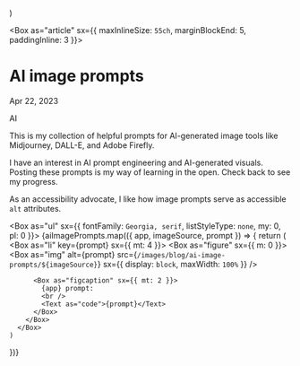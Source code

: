 


  <Halo
    description="This is my collection of helpful prompts for AI-generated image tools like Midjourney, DALL-E, and Adobe Firefly."
    title="AI image prompts / Blog"
    url="https://chrisnager.com/blog/ai-image-prompts"
  />
)

<Box as="article" sx={{ maxInlineSize: `55ch`, marginBlockEnd: 5, paddingInline: 3 }}>
# AI image prompts

Apr 22, 2023

<Tag>AI</Tag>

This is my collection of helpful prompts for AI-generated image tools like Midjourney, DALL-E, and Adobe Firefly.

I have an interest in AI prompt engineering and AI-generated visuals. Posting these prompts is my way of learning in the open. Check back to see my progress.

As an accessibility advocate, I like how image prompts serve as accessible `alt` attributes.

<Box as="ul" sx={{ fontFamily: `Georgia, serif`, listStyleType: `none`, my: 0, pl: 0 }}>
  {aiImagePrompts.map(({ app, imageSource, prompt }) => {
    return (
      <Box as="li" key={prompt} sx={{ mt: 4 }}>
        <Box as="figure" sx={{ m: 0 }}>
          <Box as="img"
            alt={prompt}
            src={`/images/blog/ai-image-prompts/${imageSource}`}
            sx={{ display: `block`, maxWidth: `100%` }}
          />

          <Box as="figcaption" sx={{ mt: 2 }}>
            {app} prompt:
            <br />
            <Text as="code">{prompt}</Text>
          </Box>
        </Box>
      </Box>
    )
  })}
</Box>
</Box>
